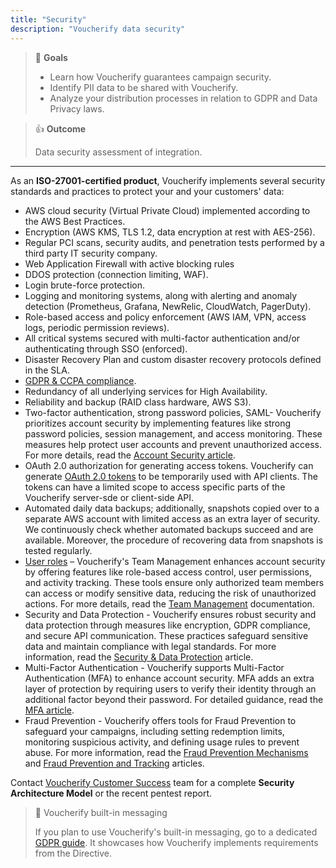 ```yaml
---
title: "Security"
description: "Voucherify data security"
---
```


> 📘 **Goals**
> 
> * Learn how Voucherify guarantees campaign security.
> * Identify PII data to be shared with Voucherify.
> * Analyze your distribution processes in relation to GDPR and Data Privacy laws. 				

> 👍 **Outcome**
>
> Data security assessment of integration.

---

As an **ISO-27001-certified product**, Voucherify implements several security standards and practices to protect your and your customers' data:

* AWS cloud security (Virtual Private Cloud) implemented according to the AWS Best Practices.
* Encryption (AWS KMS, TLS 1.2, data encryption at rest with AES-256).
* Regular PCI scans, security audits, and penetration tests performed by a third party IT security company.
* Web Application Firewall with active blocking rules
* DDOS protection (connection limiting, WAF).
* Login brute-force protection.
* Logging and monitoring systems, along with alerting and anomaly detection (Prometheus, Grafana, NewRelic, CloudWatch, PagerDuty).
* Role-based access and policy enforcement (AWS IAM, VPN, access logs, periodic permission reviews).
* All critical systems secured with multi-factor authentication and/or authenticating through SSO (enforced).
* Disaster Recovery Plan and custom disaster recovery protocols defined in the SLA. 
* [GDPR & CCPA compliance](https://support.voucherify.io/article/125-security-data-protection).
* Redundancy of all underlying services for High Availability.
* Reliability and backup (RAID class hardware, AWS S3).
* Two-factor authentication, strong password policies, SAML- Voucherify prioritizes account security by implementing features like strong password policies, session management, and access monitoring. These measures help protect user accounts and prevent unauthorized access. For more details, read the [Account Security article](https://support.voucherify.io/article/437-account-security).
* OAuth 2.0 authorization for generating access tokens. Voucherify can generate [OAuth 2.0 tokens](doc:authentication#oauth-20) to be temporarily used with API clients. The tokens can have a limited scope to access specific parts of the Voucherify server-sde or client-side API.
* Automated daily data backups; additionally, snapshots copied over to a separate AWS account with limited access as an extra layer of security. We continuously check whether automated backups succeed and are available. Moreover, the procedure of recovering data from snapshots is tested regularly.
* [User roles](https://support.voucherify.io/article/40-how-does-the-access-control-work-in-voucherify "User roles and access control") – Voucherify's Team Management enhances account security by offering features like role-based access control, user permissions, and activity tracking. These tools ensure only authorized team members can access or modify sensitive data, reducing the risk of unauthorized actions. For more details, read the [Team Management](doc:team-management) documentation. 
* Security and Data Protection - Voucherify ensures robust security and data protection through measures like encryption, GDPR compliance, and secure API communication. These practices safeguard sensitive data and maintain compliance with legal standards. For more information, read the [Security & Data Protection](https://support.voucherify.io/article/125-security-data-protection) article.
* Multi-Factor Authentication - Voucherify supports Multi-Factor Authentication (MFA) to enhance account security. MFA adds an extra layer of protection by requiring users to verify their identity through an additional factor beyond their password. For detailed guidance, read the [MFA article](https://support.voucherify.io/article/469-multi-factor-authentication-mfa).
* Fraud Prevention - Voucherify offers tools for Fraud Prevention to safeguard your campaigns, including setting redemption limits, monitoring suspicious activity, and defining usage rules to prevent abuse. For more information, read the [Fraud Prevention Mechanisms](doc:fraud-prevention-mechanisms) and [Fraud Prevention and Tracking](https://support.voucherify.io/article/516-fraud-prevention#account-security) articles.

Contact [Voucherify Customer Success](https://www.voucherify.io/contact-support) team for a complete **Security Architecture Model** or the recent pentest report.

> 📘 Voucherify built-in messaging
>
> If you plan to use Voucherify's built-in messaging, go to a dedicated [GDPR guide](https://support.voucherify.io/article/125-security-data-protection "Security and Data Protection – GDPR and CCPA compliance"). It showcases how Voucherify implements requirements from the Directive.